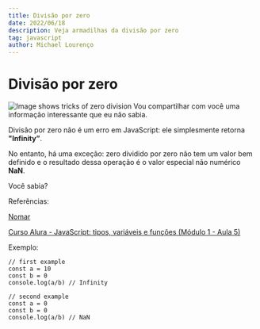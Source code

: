 ```yaml
---
title: Divisão por zero
date: 2022/06/18
description: Veja armadilhas da divisão por zero
tag: javascript
author: Michael Lourenço
---
```


# Divisão por zero

<Image
  src="/images/SPT-DIVISAO-ZERO.png"
  alt="Image shows tricks of zero division"
  width={1278}
  height={856}
  priority
  className="next-image"
/>
Vou compartilhar com você uma informação interessante que eu não sabia.

Divisão por zero não é um erro em JavaScript: ele simplesmente retorna **"Infinity”**.

No entanto, há uma exceção: zero dividido por zero não tem um valor bem definido e o resultado dessa operação é o valor especial não numérico **NaN**.

Você sabia?

Referências:

[Nomar](https://bit.ly/3AfQfqr)

[Curso Alura - JavaScript: tipos, variáveis e funções (Módulo 1 - Aula 5)](https://bit.ly/39u1IaR)

Exemplo:

```
// first example
const a = 10
const b = 0
console.log(a/b) // Infinity

// second example
const a = 0
const b = 0
console.log(a/b) // NaN
```